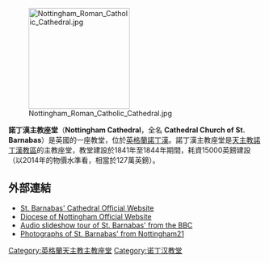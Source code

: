 {{refimprove|time=2014-04-16T01:15:18+00:00}}
[[File:Nottingham_Roman_Catholic_Cathedral.jpg|200px]]

'''諾丁漢主教座堂'''（'''Nottingham Cathedral'''，全名 '''Cathedral Church of St. Barnabas'''）是英國的一座教堂，位於[[英格蘭|英格蘭]][[諾丁漢|諾丁漢]]。諾丁漢主教座堂是[[天主教諾丁漢教區|天主教諾丁漢教區]]的主教座堂，教堂建設於1841年至1844年期間，耗資15000英鎊建設（以2014年的物價水準看，相當於127萬英鎊）。

==外部連結==
{{Commons category|Nottingham Cathedral}}
*[http://www.stbarnabascathedral.org.uk St. Barnabas' Cathedral Official Website]{{Wayback|url=http://www.stbarnabascathedral.org.uk/ |date=20200803123210 }}
*[https://web.archive.org/web/20081218081056/http://www.nottingham-diocese.org.uk/ Diocese of Nottingham Official Website]
*[http://news.bbc.co.uk/local/nottingham/hi/people_and_places/religion_and_ethics/newsid_8382000/8382283.stm Audio slideshow tour of St. Barnabas' from the BBC]{{Wayback|url=http://news.bbc.co.uk/local/nottingham/hi/people_and_places/religion_and_ethics/newsid_8382000/8382283.stm |date=20140415211449 }}
*[http://www.nottingham21.co.uk/build_stbarnabas_cathedral_thumbnail.htm Photographs of St. Barnabas' from Nottingham21]{{Wayback|url=http://www.nottingham21.co.uk/build_stbarnabas_cathedral_thumbnail.htm |date=20140415142711 }}

[[Category:英格蘭天主教主教座堂|Category:英格蘭天主教主教座堂]]
[[Category:诺丁汉教堂|Category:诺丁汉教堂]]